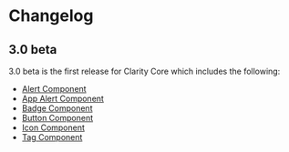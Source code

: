 
<Meta title="Documentation/Changelog" />

# Changelog

## 3.0 beta

3.0 beta is the first release for Clarity Core which includes the following:

- <a href="./?path=/story/components-alert--api">Alert Component</a>
- <a href="./?path=/story/components-app-alert--api">App Alert Component</a>
- <a href="./?path=/story/components-badge--api">Badge Component</a>
- <a href="./?path=/story/components-button--api">Button Component</a>
- <a href="./?path=/story/components-icon--api">Icon Component</a>
- <a href="./?path=/story/components-tag--api">Tag Component</a>
